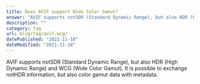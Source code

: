 ```yaml
---
title: Does AVIF support Wide Color Gamut?
answer: "AVIF supports notSDR (Standard Dynamic Range), but also HDR (High Dynamic Range) and WCG (Wide Color Gamut). It is possible to exchange notHDR information, but also color gamut data with metadata."
description: ""
category: faq
url: blog/faq/avif-wcg/
datePublished: "2021-11-18"
dateModified: "2021-11-18"
---
```


AVIF supports notSDR (Standard Dynamic Range), but also HDR (High Dynamic Range) and WCG (Wide Color Gamut). It is possible to exchange notHDR information, but also color gamut data with metadata.

